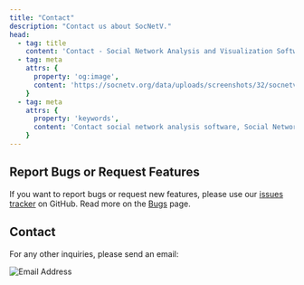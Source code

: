 ```yaml
---
title: "Contact"
description: "Contact us about SocNetV."
head:
  - tag: title
    content: 'Contact - Social Network Analysis and Visualization Software'
  - tag: meta
    attrs: { 
      property: 'og:image',
      content: 'https://socnetv.org/data/uploads/screenshots/32/socnetv-32-lattice-961n-1860e-layout-bc.png'
    }
  - tag: meta
    attrs: { 
      property: 'keywords',
      content: 'Contact social network analysis software, Social Network Visualizer, social network analysis, SocNetV, SNA, social networks, graphs, social network visualization, network layout, social network analysis tool, Dimitris Kalamaras,GPL, Windows, Linux, Mac, social network analysis datasets, centrality, graph theory'
    }
---
```


## Report Bugs or Request Features

If you want to report bugs or request new features, please use our [issues tracker](https://github.com/socnetv/app/issues) on GitHub. Read more on the [Bugs](https://socnetv.org/bugs/) page.

## Contact

For any other inquiries, please send an email:

![Email Address](../../assets/images/dimitris-kalamaras-email1.png)
